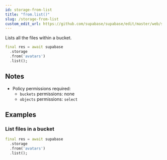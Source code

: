 ```yaml
---
id: storage-from-list
title: "from.list()"
slug: /storage-from-list
custom_edit_url: https://github.com/supabase/supabase/edit/master/web/spec/supabase_dart_v1_ref.yml
---
```



Lists all the files within a bucket.


```dart
final res = await supabase
  .storage
  .from('avatars')
  .list();
```






## Notes

- Policy permissions required:
  - `buckets` permissions: none 
  - `objects` permissions: `select`










## Examples

### List files in a bucket



```dart
final res = await supabase
  .storage
  .from('avatars')
  .list();
```